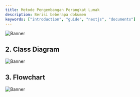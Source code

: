 ---
title: Metode Pengembangan Perangkat Lunak
description: Berisi beberapa dokumen
keywords: ["introduction", "guide", "nextjs", "documents"]
---

![Banner](/images/laundry.png "Documents")


## 2. Class Diagram
![Banner](/images/uml.png "Documents")

## 3. Flowchart
![Banner](/images/flowchart.png"Documents")